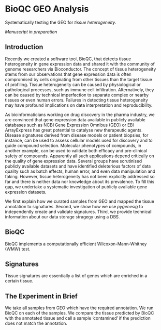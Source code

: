 # BioQC GEO Analysis

Systematically testing the GEO for *tissue heterogeneity*. 

*Manuscript in preparation*

## Introduction
Recently we created a software tool, BioQC, that detects tissue heterogeneity in gene expression data and shared it with the community of genome researchers via Bioconductor. The concept of tissue heterogeneity stems from our observations that gene expression data is often compromised by cells originating from other tissues than the target tissue of profiling. Tissue heterogeneity can be caused by physiological or pathological processes, such as immune cell infiltration. Alternatively, they can be caused by technical imperfection to separate complex or nearby tissues or even human errors. Failures in detecting tissue heterogeneity may have profound implications on data interpretation and reproducibility. 

As bioinformaticians working on drug discovery in the pharma industry, we are convinced that gene expression data available in publicly available databases such as NCBI Gene Expression Omnibus (GEO) or EBI ArrayExpress has great potential to catalyse new therapeutic agents. Disease signatures derived from disease models or patient biopsies, for instance, can be used to assess cellular models used for discovery and to guide compound selection. Molecular phenotypes of compounds, in another example, can be used to validate both efficacy and pre-clinical safety of compounds. Apparently all such applications depend critically on the quality of gene expression data. Several groups have scrutinised publicly available datasets and have identified deleterious factors of data quality such as batch effects, human error, and even data manipulation and faking. However, tissue heterogeneity has not been explicitly addressed so far and there is neither data nor knowledge about its prevalence. To fill this gap, we undertake a systematic investigation of publicly available gene expression datasets.

We first explain how we curated samples from GEO and mapped the tissue annotation to signatures. Second, we show how we use *pygenesig* to independently create and validate signatures. Third, we provide technical information about our data storage stragegy using a DBS. 

## BioQC
BioQC implements a computationally efficient Wilcoxon-Mann-Whitney (WMW) test. 

## Signatures
Tissue signatures are essentially a list of genes which are enriched in a certain tissue. 

## The Experiment in Brief

We take all samples from GEO which have the required annotation. We run BioQC on each of the samples. 
We compare the tissue predicted by BioQC with the annotated tissue and call a sample 'contamined' 
if the prediction does not match the annotation. 
